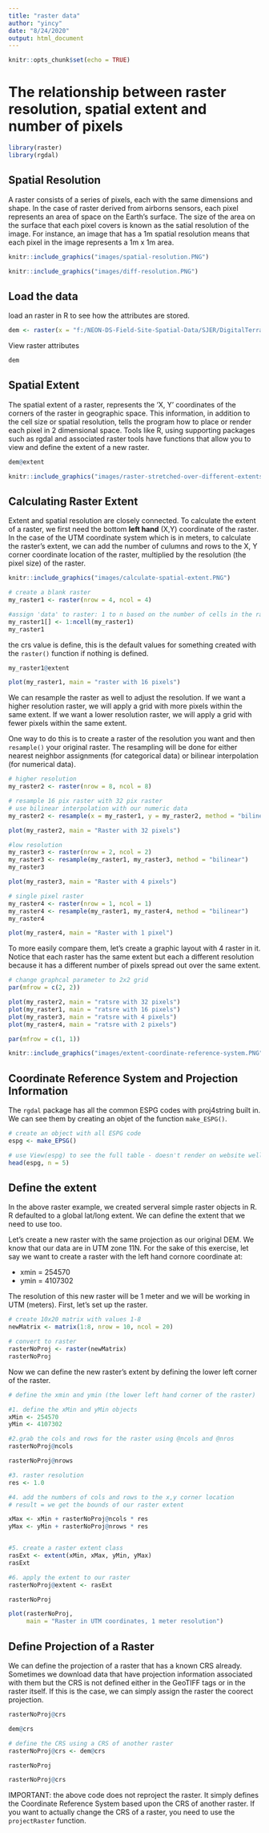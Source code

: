 ```yaml
---
title: "raster data"
author: "yincy"
date: "8/24/2020"
output: html_document
---
```


```r
knitr::opts_chunk$set(echo = TRUE)
```


# The relationship between raster resolution, spatial extent and number of pixels  
```r
library(raster)
library(rgdal)
```


## Spatial Resolution  
A raster consists of a series of pixels, each with the same dimensions and shape. In the case of raster derived from airborns sensors, each pixel represents an area of space on the Earth's surface. The size of the area on the surface that each pixel covers is known as the satial resolution of the image. For instance, an image that has a 1m spatial resolution means that each pixel in the image represents a 1m x 1m area.  

```r
knitr::include_graphics("images/spatial-resolution.PNG")
```

```r
knitr::include_graphics("images/diff-resolution.PNG")
```


## Load the data  
load an raster in R to see how the attributes are stored.  
```r
dem <- raster(x = "f:/NEON-DS-Field-Site-Spatial-Data/SJER/DigitalTerrainModel/SJER2013_DTM.tif")
```


View raster attributes  
```r
dem
```


## Spatial Extent  
The spatial extent of a raster, represents the 'X, Y' coordinates of the corners of the raster in geographic space. This information, in addition to the cell size or spatial resolution, tells the program how to place or render each pixel in 2 dimensional space. Tools like R, using supporting packages such as rgdal and associated raster tools have functions that allow you to view and define the extent of a new raster.  

```r
dem@extent
```

```r
knitr::include_graphics("images/raster-stretched-over-different-extents.PNG")
```


## Calculating Raster Extent  
Extent and spatial resolution are closely connected. To calculate the extent of a raster, we first need the bottom **left hand** (X,Y) coordinate of the raster. In the case of the UTM coordinate system which is in meters, to calculate the raster's extent, we can add the number of culumns and rows to the X, Y corner coordinate location of the raster, multiplied by the resolution (the pixel size) of the raster.  

```r
knitr::include_graphics("images/calculate-spatial-extent.PNG")
```

```r
# create a blank raster
my_raster1 <- raster(nrow = 4, ncol = 4)

#assign 'data' to raster: 1 to n based on the number of cells in the raster
my_raster1[] <- 1:ncell(my_raster1)
my_raster1
```

the crs value is define, this is the default values for something created with the `raster()` function if nothing is defined.  

```r
my_raster1@extent
```

```r
plot(my_raster1, main = "raster with 16 pixels")
```

We can resample the raster as well to adjust the resolution. If we want a higher resolution raster, we will apply a grid with more pixels within the same extent. If we want a lower resolution raster, we will apply a grid with fewer pixels within the same extent.  


One way to do this is to create a raster of the resolution you want and then `resample()` your original raster. The resampling will be done for either nearest neighbor assignments (for categorical data) or bilinear interpolation (for numerical data).  

```r
# higher resolution  
my_raster2 <- raster(nrow = 8, ncol = 8)

# resample 16 pix raster with 32 pix raster 
# use bilinear interpolation with our numeric data 
my_raster2 <- resample(x = my_raster1, y = my_raster2, method = "bilinear")
```

```r
plot(my_raster2, main = "Raster with 32 pixels")
```

```r
#low resolution  
my_raster3 <- raster(nrow = 2, ncol = 2)
my_raster3 <- resample(my_raster1, my_raster3, method = "bilinear")
my_raster3
```

```r
plot(my_raster3, main = "Raster with 4 pixels")
```


```r
# single pixel raster 
my_raster4 <- raster(nrow = 1, ncol = 1)
my_raster4 <- resample(my_raster1, my_raster4, method = "bilinear")
my_raster4
```

```r
plot(my_raster4, main = "Raster with 1 pixel")
```

To more easily compare them, let's create a graphic layout with 4 raster in it. Notice that each raster has the same extent but each a different resolution because it has a different number of pixels spread out over the same extent.  

```r
# change graphcal parameter to 2x2 grid
par(mfrow = c(2, 2))

plot(my_raster2, main = "ratsre with 32 pixels")
plot(my_raster1, main = "ratsre with 16 pixels")
plot(my_raster3, main = "ratsre with 4 pixels")
plot(my_raster4, main = "ratsre with 2 pixels")
```

```r
par(mfrow = c(1, 1))
```

```r
knitr::include_graphics("images/extent-coordinate-reference-system.PNG")
```


## Coordinate Reference System and Projection Information
The `rgdal` package has all the common ESPG codes with proj4string built in. We can see them by creating an objet of the function `make_ESPG()`.  

```r
# create an object with all ESPG code
espg <- make_EPSG()

# use View(espg) to see the full table - doesn't render on website well
head(espg, n = 5)
```


## Define the extent  
In the above raster example, we created serveral simple raster objects in R. R defaulted to a global lat/long extent. We can define the extent that we need to use too.  

Let's create a new raster with the same projection as our original DEM. We know that our data are in UTM zone 11N. For the sake of this exercise, let say we want to create a raster with the left hand cornore coordinate at:  

- xmin = 254570  
- ymin = 4107302  


The resolution of this new raster will be 1 meter and we will be working in UTM (meters). First, let's set up the raster.   

```r
# create 10x20 matrix with values 1-8
newMatrix <- matrix(1:8, nrow = 10, ncol = 20)

# convert to raster 
rasterNoProj <- raster(newMatrix)
rasterNoProj
```

Now we can define the new raster's extent by defining the lower left corner of the raster.  

```r
# define the xmin and ymin (the lower left hand corner of the raster)  

#1. define the xMin and yMin objects
xMin <- 254570
yMin <- 4107302

#2.grab the cols and rows for the raster using @ncols and @nros
rasterNoProj@ncols

rasterNoProj@nrows

#3. raster resolution
res <- 1.0

#4. add the numbers of cols and rows to the x,y corner location
# result = we get the bounds of our raster extent

xMax <- xMin + rasterNoProj@ncols * res
yMax <- yMin + rasterNoProj@nrows * res


#5. create a raster extent class
rasExt <- extent(xMin, xMax, yMin, yMax)
rasExt

#6. apply the extent to our raster 
rasterNoProj@extent <- rasExt

rasterNoProj
```

```r
plot(rasterNoProj, 
     main = "Raster in UTM coordinates, 1 meter resolution")
```


## Define Projection of a Raster  
We can define the projection of a raster that has a known CRS already. Sometimes we download data that have projection information associated with them but the CRS is not defined either in the GeoTIFF tags or in the raster itself. If this is the case, we can simply assign the raster the coorect projection.  

```r
rasterNoProj@crs

dem@crs
```


```r
# define the CRS using a CRS of another raster 
rasterNoProj@crs <- dem@crs

rasterNoProj
```

```r
rasterNoProj@crs
```

IMPORTANT: the above code does not reproject the raster. It simply defines the Coordinate Reference System based upon the CRS of another raster. If you want to actually change the CRS of a raster, you need to use the `projectRaster` function.  
























